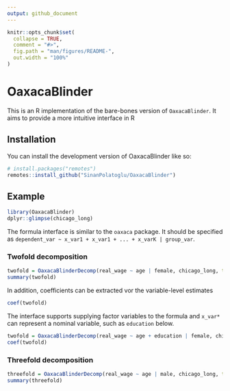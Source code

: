 ```yaml
---
output: github_document
---
```


<!-- README.md is generated from README.Rmd. Please edit that file -->

```r
knitr::opts_chunk$set(
  collapse = TRUE,
  comment = "#>",
  fig.path = "man/figures/README-",
  out.width = "100%"
)
```

# OaxacaBlinder

<!-- badges: start -->
<!-- badges: end -->

This is an R implementation of the bare-bones version of `OaxacaBlinder`.
It aims to provide a more intuitive interface in R

## Installation

You can install the development version of OaxacaBlinder like so:

``` r
# install.packages("remotes")
remotes::install_github("SinanPolatoglu/OaxacaBlinder")
```

## Example

```r
library(OaxacaBlinder)
dplyr::glimpse(chicago_long)
```

The formula interface is similar to the `oaxaca` package.
It should be specified as `dependent_var ~ x_var1 + x_var1 + ... + x_varK | group_var`.

### Twofold decomposition

```r
twofold = OaxacaBlinderDecomp(real_wage ~ age | female, chicago_long, type = "twofold")
summary(twofold)
```

In addition, coefficients can be extracted vor the variable-level estimates

```r
coef(twofold)
```

The interface supports supplying factor variables to the formula and `x_var*` can represent a nominal variable, such as `education` below.

```r
twofold = OaxacaBlinderDecomp(real_wage ~ age + education | female, chicago_long, type = "twofold")
coef(twofold)
```

### Threefold decomposition

```r
threefold = OaxacaBlinderDecomp(real_wage ~ age | male, chicago_long, type = "threefold")
summary(threefold)
```
